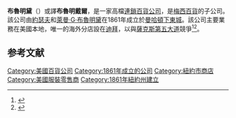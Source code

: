 {{Infobox company
|name = {{lang|en|Bloomingdale's}} 
|logo =  [[File:Bloomingdale's_Logo.svg|230px]]
|type = [[子公司|子公司]] | image = Bloomingdale's (48064045898).jpg
| image_size = 250px
| image_caption = [[曼哈顿中城|曼哈顿中城]]的旗舰店
|company_slogan = "Like no other store in the world" 
|foundation = 1861
|location = 美國[[紐約市|紐約市]][[第三大道|第三大道]]1000號
|locations = 43 <br>13 Bloomingdale's Outlets<ref>[http://www.macysinc.com/investors/storeinformation/squarefootage.aspx "Store Count and Square Footage"] {{Wayback|url=http://www.macysinc.com/investors/storeinformation/squarefootage.aspx |date=20120909191427 }}, Macy's Inc. Visited on December 25, 2008.</ref>
|industry = [[零售|零售]]
|area_served=美國、迪拜
|key_people=Tony Spring <br />（董事長兼CEO）
|products = 
服裝、鞋、家具、珠寶、美容、電子、家用器皿|parent = [[梅西百貨|梅西百貨]]
|homepage = {{URL|www.bloomingdales.com}}
}}
'''布魯明黛'''（{{lang-en|Bloomingdale's}}）或譯'''布魯明戴爾'''，是一家高檔[[連鎖店|連鎖]][[百貨公司|百貨公司]]，是[[梅西百貨|梅西百貨]]的子公司。該公司由[[約瑟夫·B·布魯明戴爾|約瑟夫]]和[[萊曼·G·布魯明黛|萊曼·G·布魯明黛]]在1861年成立於[[曼哈頓|曼哈頓]][[下東城|下東城]]。該公司主要業務在美國本地，唯一的海外分店設在[[迪拜|迪拜]]，以與[[薩克斯第五大道|薩克斯第五大道]]競爭<ref>{{cite news
  | title =Bloomingdale's to Open in Dubai in 2010
  | publisher = Macy's, Inc.
  | date =September 22, 2008
  | url =http://phx.corporate-ir.net/phoenix.zhtml?c=84477&p=irol-newsArticle&ID=1199122&highlight=
  | accessdate =September 26, 2008}}</ref><ref>{{cite web |last=Lancsak |first=Angelika |url=http://www.arabianbusiness.com/580371-bloomingdales-from-jo |title=Bloomingdale's Dubai likely to be only one outside US - CEO - Retail |publisher=ArabianBusiness.com |date= |accessdate=August 13, 2012 |archive-url=https://web.archive.org/web/20100203231844/http://www.arabianbusiness.com/580371-bloomingdales-from-jo |archive-date=2010-02-03 |dead-url=yes }}</ref>。

==参考文献==
{{reflist}}

{{company-stub}}

[[Category:美國百貨公司|Category:美國百貨公司]]
[[Category:1861年成立的公司|Category:1861年成立的公司]]
[[Category:紐約市商店|Category:紐約市商店]]
[[Category:美國服裝零售商|Category:美國服裝零售商]]
[[Category:1861年紐約州建立|Category:1861年紐約州建立]]